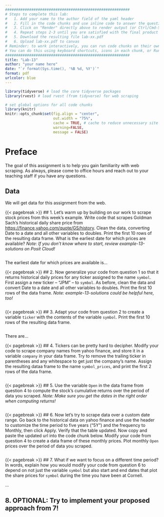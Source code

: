 ```yaml
---
#########################################################
# Steps to complete this lab:
#   1. Add your name to the author field of the yaml header
#   2. Fill in the code chunks and use inline code to answer the questions 
#   3. Click on "Render" directly above to render output (or Ctrl/Cmd-Shift-K)
#   4. Repeat steps 2-3 until you are satisfied with the final product
#   5. Download the resulting file lab-xx.pdf
#   6. Upload lab-xx.pdf to canvas
# Reminder: to work interactively, you can run code chunks on their own
# You can do this using keyboard shortcuts, icons in each chunk, or Run at the top right of this pane
#########################################################
title: "Lab-13"
author: "your name here"
date: "`r format(Sys.time(), '%B %d, %Y')`"
format: pdf
urlcolor: blue
---
```


```r
library(tidyverse) # load the core tidyverse packages
library(rvest) # load rvest (from tidyverse) for web scraping

# set global options for all code chunks
library(knitr)
knitr::opts_chunk$set(fig.align = "center",
                      out.width = "75%",
                      cache = TRUE, # cache to reduce unnecessary site visits
                      warning=FALSE, 
                      message = FALSE)
```

# Preface

The goal of this assignment is to help you gain familiarity with web scraping. As always, please come to office hours and reach out to your teaching staff if you have any questions.

## Data

We will get data for this assignment from the web.


{{< pagebreak >}}
## 1. Let's warm up by building on our work to scrape stock prices from this week's example. Write code that scrapes Goldman Sach's historical daily share price from [https://finance.yahoo.com/quote/GS/history](https://finance.yahoo.com/quote/GS/history). Clean the data, converting Date to a date and all other variables to doubles. Print the first 10 rows of the resulting data frame. What is the earliest date for which prices are available?
*Note: If you don't know where to start, review example-13-solutions on Posit Cloud!*

```r

```
The earliest date for which prices are available is...


{{< pagebreak >}}
## 2. Now generalize your code from question 1 so that it returns historical daily prices for any ticker assigned to the name `symbol`. First assign a new ticker -- "JPM" -- to `symbol`. As before, clean the data and convert Date to a date and all other variables to doubles. Print the first 10 rows of the data frame.
*Note: example-13-solutions could be helpful here, too!*

```r

```


{{< pagebreak >}}
## 3. Adapt your code from question 2 to create a variable `ticker` with the contents of the variable `symbol`. Print the first 10 rows of the resulting data frame.

```r

```
There are...


{{< pagebreak >}}
## 4. Tickers can be pretty hard to decipher. Modify your code to scrape company names from yahoo finance, and store it in a variable `company` in your data frame. Try to remove the trailing ticker in parentheses and any whitespace to get just the company's name. Assign the resulting dataa frame to the name `symbol_prices`, and print the first 2 rows of the data frame.

<!-- *Hint: It can be difficult to pin down selectors on some sites. If you have trouble, just manually enter `h1` in the SelectorGadget text field, hit enter/return, and see if that gets the information you want.* -->

```r

```


{{< pagebreak >}}
## 5. Use the variable `Open` in the data frame from question 4 to compute the stock's cumulative returns over the period of data you scraped.
*Note: Make sure you get the dates in the right order when computing returns!*

```r

```


{{< pagebreak >}}
## 6. Now let's try to scrape data over a custom date range. Go back to the historical data on yahoo finance and use the header to customize the time period to five years ("5Y") and the frequency to Monthly, then click Apply. Verify that the table updated. Now copy and paste the updated url into the code chunk below. Modify your code from question 4 to create a data frame of these monthly prices. Plot monthly `Open` prices over the period of data you scraped.

```r

```


{{< pagebreak >}}
## 7. What if we want to focus on a different time period? In words, explain how you would modify your code from question 6 to depend on not just the variable `symbol` but also start and end dates that plot the share prices for `symbol` during the time you have been at Cornell.

...


## 8. OPTIONAL: Try to implement your proposed approach from 7!
<!-- *Hint: The yahoo finance url takes Unix times, which are the number of seconds since the start of January 1, 1970.* -->

```r

```
